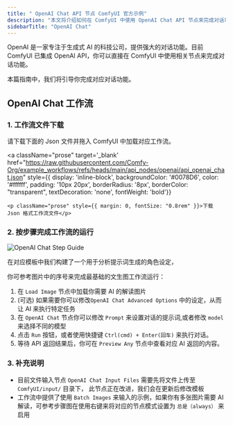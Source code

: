 ```yaml
---
title: " OpenAI Chat API 节点 ComfyUI 官方示例"
description: "本文将介绍如何在 ComfyUI 中使用 OpenAI Chat API 节点来完成对话功能"
sidebarTitle: "OpenAI Chat"
---
```



OpenAI 是一家专注于生成式 AI 的科技公司，提供强大的对话功能。目前 ComfyUI 已集成 OpenAI API，你可以直接在 ComfyUI 中使用相关节点来完成对话功能。

本篇指南中，我们将引导你完成对应对话功能。

<ReqHint/>
<UpdateReminder/>

## OpenAI Chat 工作流

### 1. 工作流文件下载

请下载下面的 Json 文件并拖入 ComfyUI 中加载对应工作流。

<a className="prose"
target='_blank'
href="https://raw.githubusercontent.com/Comfy-Org/example_workflows/refs/heads/main/api_nodes/openai/api_openai_chat.json"
style={{ display: 'inline-block', backgroundColor: '#0078D6', color: '#ffffff', padding: '10px 20px', borderRadius: '8px', borderColor: "transparent", textDecoration: 'none', fontWeight: 'bold'}}
>
    <p className="prose" style={{ margin: 0, fontSize: "0.8rem" }}>下载 Json 格式工作流文件</p>
</a>

### 2. 按步骤完成工作流的运行

![OpenAI Chat Step Guide](/images/tutorial/api_nodes/openai/openai_chat_step_guide.jpg)

<Note>
在对应模板中我们构建了一个用于分析提示词生成的角色设定，
</Note>

你可参考图片中的序号来完成最基础的文生图工作流运行：  
1. 在 `Load Image` 节点中加载你需要 AI 的解读图片
2. (可选) 如果需要你可以修改`OpenAI Chat Advanced Options` 中的设定，从而让 AI 来执行特定任务
3. 在 `OpenAI Chat` 节点你可以修改 `Prompt` 来设置对话的提示词,或者修改 `model` 来选择不同的模型
4. 点击 `Run` 按钮，或者使用快捷键 `Ctrl(cmd) + Enter(回车)` 来执行对话。
5. 等待 API 返回结果后，你可在 `Preview Any` 节点中查看对应 AI 返回的内容。

### 3. 补充说明

- 目前文件输入节点 `OpenAI Chat Input Files` 需要先将文件上传至`ComfyUI/input/` 目录下， 此节点正在改进，我们会在更新后修改模板
- 工作流中提供了使用 `Batch Images` 来输入的示例，如果你有多张图片需要 AI 解读，可参考步骤图在使用右键来将对应的节点模式设置为 `总是（always）` 来启用
